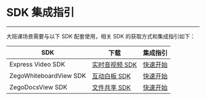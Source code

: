 # SDK 集成指引

---

大班课场景需要与以下 SDK 配套使用，相关 SDK 的获取方式和集成指引如下：

|SDK|下载|集成指引|
|-|-|-|
|Express Video SDK|[实时音视频 SDK](https://doc-zh.zego.im/zh/2969.html)|[快速开始](https://doc-zh.zego.im/article/195)|
|ZegoWhiteboardView SDK|[互动白板 SDK](https://doc-zh.zego.im/zh/4405.html)|[快速开始](https://doc-zh.zego.im/zh/4358.html)|
|ZegoDocsView SDK|[文件共享 SDK](https://doc-zh.zego.im/zh/4407.html)|[快速开始](https://doc-zh.zego.im/zh/4347.html)|
